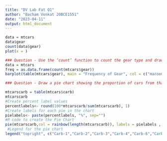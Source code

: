 ```yaml
---
title: "DV Lab Fat Q1"
author: "Bacham Venkat 20BCE1551"
date: "2023-04-11"
output: html_document
---
```


```r
data = mtcars
data$gear
count(data$gear)
plot(x = )
```

```r
### Question - Use the ‘count’ function to count the gear type and draw a bar graph that shows the number of gear type.
data = mtcars
freq = as.data.frame(count(mtcars$gear))
barplot(table(mtcars$gear), main = "Frequency of Gear", col = c("maroon", "red", "grey"))
```


```r
### Question - Draw a pie chart showing the proportion of cars from that have different carb values. ‘Printing’ the dataset, and creating a table isolating the ‘carb’ variable.

mtcarscarb = table(mtcars$carb)
mtcarscarb
#Create percent label values
percentlabels<- round(100*mtcarscarb/sum(mtcarscarb), 1)
#Create labels for each pie in the chart
pielabels<- paste(percentlabels, "%", sep="")
#R code to create the Pie Chart
pie(mtcarscarb,col = rainbow(length(mtcarscarb)), labels = pielabels , main = 'Pie Chart of Proportion of Cars with Different Number of Carburetors', cex = 0.8)
 #Legend for the pie chart
legend("topright", c("Carb-1","Carb-2","Carb-3","Carb-4","Carb-6","Carb-8"), cex=0.6, fill=  rainbow(length(mtcarscarb)))
```










